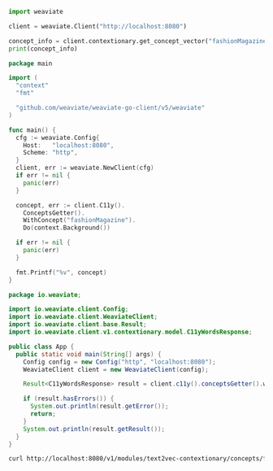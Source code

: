 
<Tabs className="code" groupId="languages">
<TabItem value="py" label="Python">

```python
import weaviate

client = weaviate.Client("http://localhost:8080")

concept_info = client.contextionary.get_concept_vector("fashionMagazine")
print(concept_info)
```

</TabItem>
<TabItem value="go" label="Go">

```go
package main

import (
  "context"
  "fmt"

  "github.com/weaviate/weaviate-go-client/v5/weaviate"
)

func main() {
  cfg := weaviate.Config{
    Host:   "localhost:8080",
    Scheme: "http",
  }
  client, err := weaviate.NewClient(cfg)
  if err != nil {
    panic(err)
  }

  concept, err := client.C11y().
    ConceptsGetter().
    WithConcept("fashionMagazine").
    Do(context.Background())

  if err != nil {
    panic(err)
  }

  fmt.Printf("%v", concept)
}
```

</TabItem>
<TabItem value="java" label="Java">

```java
package io.weaviate;

import io.weaviate.client.Config;
import io.weaviate.client.WeaviateClient;
import io.weaviate.client.base.Result;
import io.weaviate.client.v1.contextionary.model.C11yWordsResponse;

public class App {
  public static void main(String[] args) {
    Config config = new Config("http", "localhost:8080");
    WeaviateClient client = new WeaviateClient(config);

    Result<C11yWordsResponse> result = client.c11y().conceptsGetter().withConcept("fashionMagazine").run();

    if (result.hasErrors()) {
      System.out.println(result.getError());
      return;
    }
    System.out.println(result.getResult());
  }
}
```

</TabItem>
<TabItem value="curl" label="Curl">

```bash
curl http://localhost:8080/v1/modules/text2vec-contextionary/concepts/fashionMagazine
```

</TabItem>
</Tabs>
